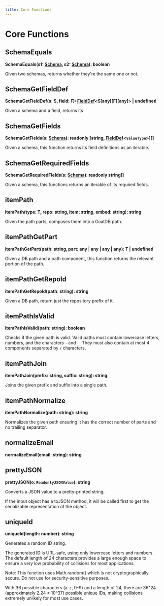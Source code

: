```yaml
---
title: Core Functions
---
```


# Core Functions

## SchemaEquals

**SchemaEquals(s1: [Schema](./types/schema), s2: [Schema](./types/schema)): boolean**

Given two schemas, returns whether they're the same one or not.

## SchemaGetFieldDef

**SchemaGetFieldDef(s: S, field: F): [FieldDef](./types/fielddef)\<S[any][F][any]\> | undefined**

Given a schema and a field, returns its

## SchemaGetFields

**SchemaGetFields(s: [Schema](./types/schema)): readonly [string, [FieldDef](./types/fielddef)\<`ValueType`\>][]**

Given a schema, this function returns its field definitions as an iterable.

## SchemaGetRequiredFields

**SchemaGetRequiredFields(s: [Schema](./types/schema)): readonly string[]**

Given a schema, this functions returns an iterable of its required fields.

## itemPath

**itemPath(type: T, repo: string, item: string, embed: string): string**

Given the path parts, composes them into a GoatDB path.

## itemPathGetPart

**itemPathGetPart(path: string, part: any | any | any | any): T | undefined**

Given a DB path and a path component, this function returns the relevant
portion of the path.

## itemPathGetRepoId

**itemPathGetRepoId(path: string): string**

Given a DB path, return just the repository prefix of it.

## itemPathIsValid

**itemPathIsValid(path: string): boolean**

Checks if the given path is valid.
Valid paths must contain lowercase letters, numbers, and the characters
`-` and `_`. They must also contain at most 4 components separated by `/`
characters.

## itemPathJoin

**itemPathJoin(prefix: string, suffix: string): string**

Joins the given prefix and suffix into a single path.

## itemPathNormalize

**itemPathNormalize(path: string): string**

Normalizes the given path ensuring it has the correct number of parts
and no trailing separator.

## normalizeEmail

**normalizeEmail(email: string): string**

## prettyJSON

**prettyJSON(o: `ReadonlyJSONValue`): string**

Converts a JSON value to a pretty-printed string.

If the input object has a toJSON method, it will be called first to get
the serializable representation of the object.

## uniqueId

**uniqueId(length: number): string**

Generates a random ID string.

The generated ID is URL-safe, using only lowercase letters and numbers.
The default length of 24 characters provides a large enough space to
ensure a very low probability of collisions for most applications.

Note: This function uses Math.random() which is not cryptographically secure.
Do not use for security-sensitive purposes.

With 36 possible characters (a-z, 0-9) and a length of 24, there are
36^24 (approximately 2.24 * 10^37) possible unique IDs, making
collisions extremely unlikely for most use cases.

